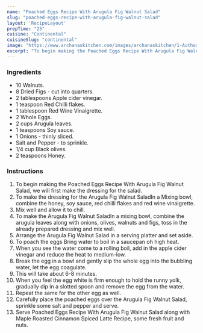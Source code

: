 ---
name: "Poached Eggs Recipe With Arugula Fig Walnut Salad"
slug: "poached-eggs-recipe-with-arugula-fig-walnut-salad"
layout: 'RecipeLayout'
prepTime: "25"
cuisine: "Continental"
cuisineSlug: "continental"
image: "https://www.archanaskitchen.com/images/archanaskitchen/1-Author/Pooja_Thakur/Mediterranean_Egg_Benidict_REcipe_Continental_Breakfast-7.jpg"
excerpt: "To begin making the Poached Eggs Recipe With Arugula Fig Walnut Salad, we will first make the dressing for the salad"
---

### Ingredients

- 10 Walnuts.
- 8 Dried Figs - cut into quarters.
- 2 tablespoons Apple cider vinegar.
- 1 teaspoon Red Chilli flakes.
- 1 tablespoon Red Wine Vinaigrette.
- 2 Whole Eggs.
- 2 cups Arugula leaves.
- 1 teaspoons Soy sauce.
- 1 Onions - thinly sliced.
- Salt and Pepper - to sprinkle.
- 1/4 cup Black olives.
- 2 teaspoons Honey.

### Instructions

1. To begin making the Poached Eggs Recipe With Arugula Fig Walnut Salad, we will first make the dressing for the salad.
1. To make the dressing for the Arugula Fig Walnut SaladIn a Mixing bowl, combine the honey, soy sauce, red chilli flakes and red wine vinaigrette.
1. Mix well and allow it to chill.
1. To make the Arugula Fig Walnut SaladIn a mixing bowl, combine the arugula leaves along with onions, olives, walnuts and figs, toss in the already prepared dressing and mix well.
1. Arrange the Arugula Fig Walnut Salad in a serving platter and set aside.
1. To poach the eggs Bring water to boil in a saucepan oh high heat.
1. When you see the water come to a rolling boil, add in the apple cider vinegar and reduce the heat to medium-low.
1. Break the egg in a bowl and gently slip the whole egg into the bubbling water, let the egg coagulate.
1. This will take about 6-8 minutes.
1. When you feel the egg white is firm enough to hold the runny yolk, gradually dip in a slotted spoon and remove the egg from the water.
1. Repeat the same for the other egg as well.
1. Carefully place the poached eggs over the Arugula Fig Walnut Salad, sprinkle some salt and pepper and serve.
1. Serve Poached Eggs Recipe With Arugula Fig Walnut Salad along with Maple Roasted Cinnamon Spiced Latte Recipe, some fresh fruit and nuts.
